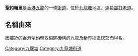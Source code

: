 {{unreferenced|time=2015-02-01T06:04:26+00:00}}
{{Infobox Hong Kong Road
|   中文街道名稱    =  聖約翰里
|   英文街道名稱    =  St.John's Lane
|   圖片    =   
|   圖片說明    =  
|   隸屬幹線     = 
|   路段總長度    =  
|   車速限制    =  
|   行車線數量    =  2 線雙程
|   所在地區    = [[九龍|九龍]][[九龍塘|九龍塘]]
|   起點    = [[九龍塘|九龍塘]][[窩打老道|窩打老道]]
|   終點    =  斷頭路
|   通車日期    =  1929年
|   舊有名稱    =  
}}
'''聖約翰里'''是[[香港|香港]][[九龍|九龍]]的一條[[街道|街道]]，位於[[九龍塘|九龍塘]]地區，連接[[窩打老道|窩打老道]]。

==名稱由來==
因鄰近的[[香港|香港]][[聖約翰救傷隊|聖約翰救傷隊]]機構的九龍及新界總區總部而得名。

{{HK-trans-stub}}
[[Category:九龍塘|Category:九龍塘]]
[[Category:九龍塘街道|Category:九龍塘街道]]
{{commonscat|St.John's Lane, Hong Kong}}